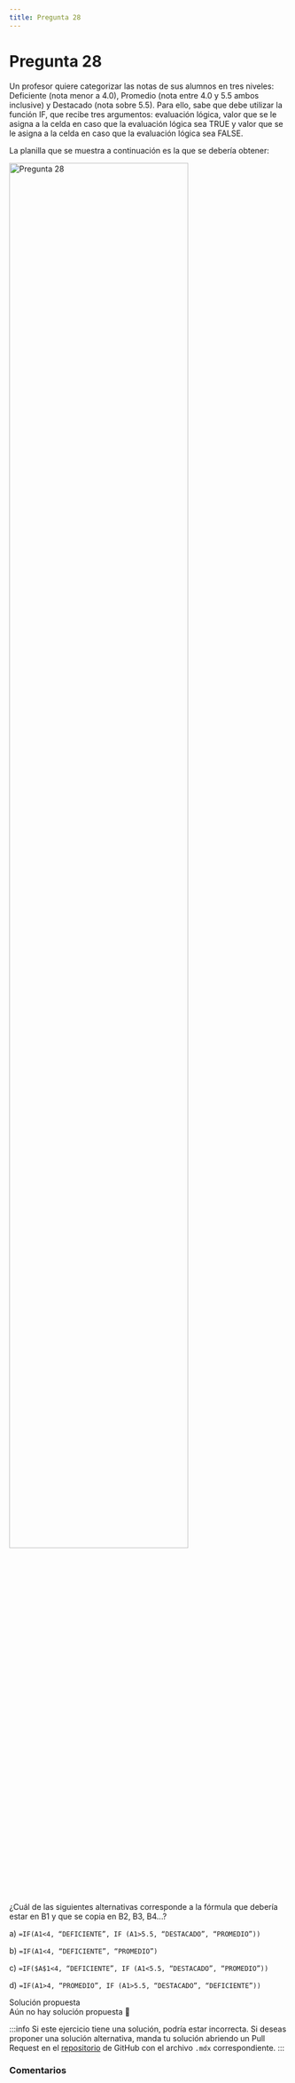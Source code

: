 ```yaml
---
title: Pregunta 28
---
```



# Pregunta 28

<div className="exercise">
Un profesor quiere categorizar las notas de sus alumnos en tres niveles: Deficiente (nota
menor a 4.0), Promedio (nota entre 4.0 y 5.5 ambos inclusive) y Destacado (nota sobre 5.5).
Para ello, sabe que debe utilizar la función IF, que recibe tres argumentos: evaluación lógica,
valor que se le asigna a la celda en caso que la evaluación lógica sea TRUE y valor que se le
asigna a la celda en caso que la evaluación lógica sea FALSE.

La planilla que se muestra a continuación es la que se debería obtener:

<Image
  src="engineering/computing/exercises/2017-1/p28/image.png"
  alt="Pregunta 28"
  width="80%"
/>

¿Cuál de las siguientes alternativas corresponde a la fórmula que debería estar en B1 y que
se copia en B2, B3, B4...?

a) `=IF(A1<4, “DEFICIENTE”, IF (A1>5.5, “DESTACADO”, “PROMEDIO”))`

b) `=IF(A1<4, “DEFICIENTE”, “PROMEDIO”)`

c) `=IF($A$1<4, “DEFICIENTE”, IF (A1<5.5, “DESTACADO”, “PROMEDIO”))`

d) `=IF(A1>4, “PROMEDIO”, IF (A1>5.5, “DESTACADO”, “DEFICIENTE”))`

</div>

<MDXDetails>
<summary>Solución propuesta</summary>

<div className="exercise">
Aún no hay solución propuesta 🥲
</div>

:::info
Si este ejercicio tiene una solución, podría estar incorrecta. Si deseas proponer una solución alternativa, manda tu solución abriendo
un Pull Request en el [repositorio](https://github.com/crow-rojas/apuntes-fundamentals/pulls) de GitHub con el archivo
`.mdx` correspondiente.
:::

</MDXDetails>

### Comentarios

<Disqus
  url="https://crow-rojas.github.io/apuntes-fundamentals/docs/engineering/computing/exercises/2017-1/p28"
  identifier="docs/engineering/computing/exercises/2017-1/p28"
  title="2017-1 Computación - Pregunta 28"
/>
